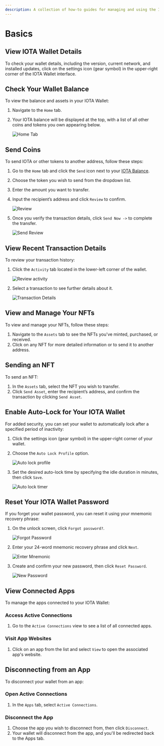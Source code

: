 ```yaml
---
description: A collection of how-to guides for managing and using the IOTA Wallet, including balance viewing, sending assets, and security features.
---
```


# Basics

## View IOTA Wallet Details

To check your wallet details, including the version, current network, and installed updates, click on the settings icon (gear symbol) in the upper-right corner of the IOTA Wallet interface.

## Check Your Wallet Balance

To view the balance and assets in your IOTA Wallet:

1. Navigate to the `Home` tab.
2. Your IOTA balance will be displayed at the top, with a list of all other coins and tokens you own appearing below.

   ![Home Tab](/img/about-iota/iota-wallet/how-to/basics/home-tab.png)

## Send Coins

To send IOTA or other tokens to another address, follow these steps:

1. Go to the `Home` tab and click the `Send` icon next to your [IOTA Balance](#check-your-wallet-balance).
2. Choose the token you wish to send from the dropdown list.
3. Enter the amount you want to transfer.
4. Input the recipient’s address and click `Review` to confirm.

   ![Review](/img/about-iota/iota-wallet/how-to/basics/send-review.png)

5. Once you verify the transaction details, click `Send Now ->` to complete the transfer.

   ![Send Review](/img/about-iota/iota-wallet/how-to/basics/send-now.png)

## View Recent Transaction Details

To review your transaction history:

1. Click the `Activity` tab located in the lower-left corner of the wallet.

   ![Review activity](/img/about-iota/iota-wallet/how-to/basics/activity.png)

2. Select a transaction to see further details about it.

   ![Transaction Details](/img/about-iota/iota-wallet/how-to/basics/transactions.png)

## View and Manage Your NFTs

To view and manage your NFTs, follow these steps:

1. Navigate to the `Assets` tab to see the NFTs you've minted, purchased, or received.
2. Click on any NFT for more detailed information or to send it to another address.

## Sending an NFT

To send an NFT:

1. In the `Assets` tab, select the NFT you wish to transfer.
2. Click `Send Asset`, enter the recipient’s address, and confirm the transaction by clicking `Send Asset`.

## Enable Auto-Lock for Your IOTA Wallet

For added security, you can set your wallet to automatically lock after a specified period of inactivity:

1. Click the settings icon (gear symbol) in the upper-right corner of your wallet.
2. Choose the `Auto Lock Profile` option.

   ![Auto lock profile](/img/about-iota/iota-wallet/how-to/basics/autolock.png)

3. Set the desired auto-lock time by specifying the idle duration in minutes, then click `Save`.

   ![Auto lock timer](/img/about-iota/iota-wallet/how-to/basics/autolock-time.png)

## Reset Your IOTA Wallet Password

If you forget your wallet password, you can reset it using your mnemonic recovery phrase:

1. On the unlock screen, click `Forgot password?`.

   ![Forgot Password](/img/about-iota/iota-wallet/how-to/basics/forgot-password.png)

2. Enter your 24-word mnemonic recovery phrase and click `Next`.

   ![Enter Mnemonic](/img/about-iota/iota-wallet/how-to/basics/enter-mnemonic.png)

3. Create and confirm your new password, then click `Reset Password`.

   ![New Password](/img/about-iota/iota-wallet/how-to/basics/new-password.png)

## View Connected Apps

To manage the apps connected to your IOTA Wallet:

### Access Active Connections

1. Go to the `Active Connections` view to see a list of all connected apps.

### Visit App Websites

1. Click on an app from the list and select `View` to open the associated app's website.

## Disconnecting from an App

To disconnect your wallet from an app:

### Open Active Connections

1. In the `Apps` tab, select `Active Connections`.

### Disconnect the App

1. Choose the app you wish to disconnect from, then click `Disconnect`.
2. Your wallet will disconnect from the app, and you'll be redirected back to the Apps tab.

